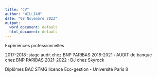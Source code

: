 ---
title: "CV"
author: "WILLIAM"
date: "08 Novembre 2022"
output:
  word_document: default
  html_document: default
---




Expériences professionnelles 

2017-2018 :stage audit chez BNP PARIBAS
2018-2021 : AUDIT de banque chez BNP PARIBAS 
2021-2022 : DJ chez Skyrock


Diplômes 
BAC STMG
licence Eco-gestion  - Université Paris 8

